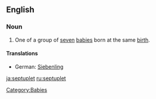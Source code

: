 ==English==

===Noun===
{{en-noun}}

# One of a group of [[seven]] [[baby|babies]] born at the same [[birth]].

====Translations====
{{trans-top|one of seven babies born at the same time}}
*German: [[Siebenling]] {{m}}
{{trans-mid}}
{{trans-bottom}}

[[Category:Babies]]

[[ja:septuplet]]
[[ru:septuplet]]